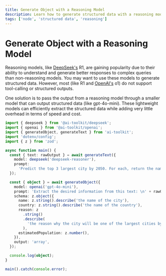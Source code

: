 ```yaml
---
title: Generate Object with a Reasoning Model
description: Learn how to generate structured data with a reasoning model using the AI TOOLKIT and Node
tags: ['node', 'structured data', 'reasoning']
---
```


# Generate Object with a Reasoning Model

Reasoning models, like [DeepSeek's](/providers/ai-toolkit-providers/deepseek) R1, are gaining popularity due to their ability to understand and generate better responses to complex queries than non-reasoning models.
You may want to use these models to generate structured data. However, most (like R1 and [OpenAI's](/providers/ai-toolkit-providers/openai) o1) do not support tool-calling or structured outputs.

One solution is to pass the output from a reasoning model through a smaller model that can output structured data (like gpt-4o-mini). These lightweight models can efficiently extract the structured data while adding very little overhead in terms of speed and cost.

```ts
import { deepseek } from '@ai-toolkit/deepseek';
import { openai } from '@ai-toolkit/openai';
import { generateObject, generateText } from 'ai-toolkit';
import 'dotenv/config';
import { z } from 'zod';

async function main() {
  const { text: rawOutput } = await generateText({
    model: deepseek('deepseek-reasoner'),
    prompt:
      'Predict the top 3 largest city by 2050. For each, return the name, the country, the reason why it will on the list, and the estimated population in millions.',
  });

  const { object } = await generateObject({
    model: openai('gpt-4o-mini'),
    prompt: 'Extract the desired information from this text: \n' + rawOutput,
    schema: z.object({
      name: z.string().describe('the name of the city'),
      country: z.string().describe('the name of the country'),
      reason: z
        .string()
        .describe(
          'the reason why the city will be one of the largest cities by 2050',
        ),
      estimatedPopulation: z.number(),
    }),
    output: 'array',
  });

  console.log(object);
}

main().catch(console.error);
```
